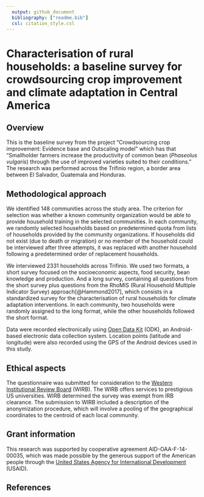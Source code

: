 ```yaml
---
  output: github_document
  bibliography: ["readme.bib"]
  csl: citation_style.csl
---
```


# Characterisation of rural households: a baseline survey for crowdsourcing crop improvement and climate adaptation in Central America


## Overview

This is the baseline survey from the project "Crowdsourcing crop improvement: Evidence base and Outscaling model" which has that “Smallholder farmers increase the productivity of common bean (*Phaseolus vulgaris*) through the use of improved varieties suited to their conditions.” The research was performed across the Trifinio region, a border area between El Salvador, Guatemala and Honduras.


## Methodological approach

We identified 148 communities across the study area. The criterion for selection was whether a known community organization would be able to provide household training in the selected communities. In each community, we randomly selected households based on predetermined quota from lists of households provided by the community organizations. If households did not exist (due to death or migration) or no member of the household could be interviewed after three attempts, it was replaced with another household following a predetermined order of replacement households.

We interviewed 2331 households across Trifinio. We used two formats, a short survey focused on the socioeconomic aspects, food security, bean knowledge and production. And a long survey, containing all questions from the short survey plus questions from the RhoMIS (Rural Household Multiple Indicator Survey) approach[@Hammond2017], which consists in a standardized survey for the characterisation of rural households for climate adaptation interventions. In each community, two households were randomly assigned to the long format, while the other households followed the short format.


Data were recorded electronically using [Open Data Kit](https://opendatakit.org/) (ODK), an Android-based electronic data collection system. Location points (latitude and longitude) were also recorded using the GPS of the Android devices used in this study. 


## Ethical aspects

The questionnaire was submitted for consideration to the [Western Institutional Review Board](http://www.wirb.com/Pages/default.aspx) (WIRB). The WIRB offers services to prestigious US universities. WIRB determined the survey was exempt from IRB clearance. The submission to WIRB included a description of the anonymization procedure, which will involve a pooling of the geographical coordinates to the centroid of each local community. 

## Grant information

This research was supported by cooperative agreement AID-OAA-F-14-00035, which was made possible by the generous support of the American people through the [United States Agency for International Development](https://www.usaid.gov/) (USAID).

## References

